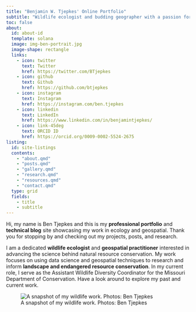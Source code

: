 ---
title: "Benjamin W. Tjepkes' Online Portfolio"
subtitle: "Wildlife ecologist and budding geographer with a passion for conservation science."
toc: false
about:
  id: about-id
  template: solana
  image: img-ben-portrait.jpg
  image-shape: rectangle
  links:
    - icon: twitter
      text: Twitter
      href: https://twitter.com/BTjepkes
    - icon: github
      text: Github
      href: https://github.com/btjepkes
    - icon: instagram
      text: Instagram
      href: https://instagram.com/ben.tjepkes
    - icon: linkedin
      text: LinkedIn
      href: https://www.linkedin.com/in/benjamintjepkes/
    - icon: link-45deg
      text: ORCID ID
      href: https://orcid.org/0009-0002-5524-2675
listing:
  id: site-listings
  contents:
    - "about.qmd"    
    - "posts.qmd"
    - "gallery.qmd"
    - "research.qmd"
    - "resources.qmd" 
    - "contact.qmd"  
  type: grid
  fields: 
    - title
    - subtitle
---

::: {.centered}
Hi, my name is Ben Tjepkes and this is my **professional portfolio** and **technical blog** site showcasing my work in ecology and geospatial. Thank you for stopping by and checking out my projects, posts, and research.
:::


::: {#about-id}

I am a dedicated **wildlife ecologist** and **geospatial practitioner** interested in advancing the science behind natural resource conservation. My work focuses on using data science and geospatial techniques to research and inform **landscape and endangered resource conservation**. In my current role, I serve as the Assistant Wildlife Diversity Coordinator for the Missouri Department of Conservation. Have a look around to explore my past and current work.

:::

::: {#site-listings}
:::


![A snapshot of my wildlife work. Photos: Ben Tjepkes](img-ben-work.png)
